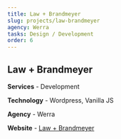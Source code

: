 ```yaml
---
title: Law + Brandmeyer
slug: projects/law-brandmeyer
agency: Werra
tasks: Design / Development
order: 6
---
```


<div class="intro">

## Law + Brandmeyer

**Services** - Development 

**Technology** - Wordpress, Vanilla JS

**Agency** - Werra

**Website** - <a href="https://lawbrandmeyer.com/" target="_blank" rel="noreferrer noopener">Law + Brandmeyer</a>

</div>